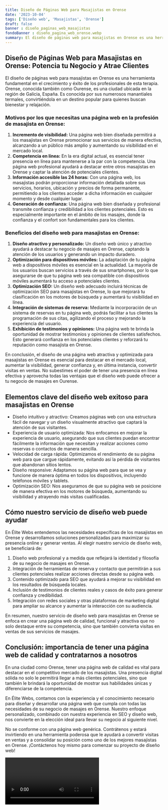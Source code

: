 ```yaml
---
title: Diseño de Páginas Web para Masajistas en Orense
date: '2023-10-04'
tags: ['Diseño web', 'Masajistas', 'Orense']
draft: false
banner : diseño_paginas_web_masajistas
fondoBanner : diseño_pagina_web_orense.webp
summary: El diseño de páginas web para masajistas en Orense es una herramienta fundamental en el crecimiento y éxito de los profesionales de esta terapia. Orense, conocida también como Ourense, es una ciudad ubicada en la región de Galicia, España. Es conocida por sus numerosos manantiales termales, convirtiéndola en un destino popular para quienes buscan bienestar y relajación.
---
```


## Diseño de Páginas Web para Masajistas en Orense: Potencia tu Negocio y Atrae Clientes

El diseño de páginas web para masajistas en Orense es una herramienta fundamental en el crecimiento y éxito de los profesionales de esta terapia. Orense, conocida también como Ourense, es una ciudad ubicada en la región de Galicia, España. Es conocida por sus numerosos manantiales termales, convirtiéndola en un destino popular para quienes buscan bienestar y relajación.

### Motivos por los que necesitas una página web en la profesión de masajista en Orense:

1. **Incremento de visibilidad:** Una página web bien diseñada permitirá a los masajistas en Orense promocionar sus servicios de manera efectiva, alcanzando a un público más amplio y aumentando su visibilidad en el mercado local.
2. **Competencia en línea:** En la era digital actual, es esencial tener presencia en línea para mantenerse a la par con la competencia. Una página web profesional ayudará a destacar entre otros masajistas en Orense y captar la atención de potenciales clientes.
3. **Información accesible las 24 horas:** Con una página web, los masajistas podrán proporcionar información detallada sobre sus servicios, horarios, ubicación y precios de forma permanente, permitiendo a los clientes acceder a dicha información en cualquier momento y desde cualquier lugar.
4. **Generación de confianza:** Una página web bien diseñada y profesional transmite confianza y credibilidad a los clientes potenciales. Esto es especialmente importante en el ámbito de los masajes, donde la confianza y el confort son fundamentales para los clientes.

### Beneficios del diseño web para masajistas en Orense:

1. **Diseño atractivo y personalizado:** Un diseño web único y atractivo ayudará a destacar tu negocio de masajes en Orense, captando la atención de los usuarios y generando un impacto duradero.
2. **Optimización para dispositivos móviles:** La adaptación de tu página web a dispositivos móviles es esencial en la actualidad. La mayoría de los usuarios buscan servicios a través de sus smartphones, por lo que asegurarse de que tu página web sea compatible con dispositivos móviles aumentará tu acceso a potenciales clientes.
3. **Optimización SEO:** Un diseño web adecuado incluirá técnicas de optimización SEO para masajistas en Orense, lo que mejorará tu clasificación en los motores de búsqueda y aumentará tu visibilidad en línea.
4. **Integración de sistemas de reserva:** Mediante la incorporación de un sistema de reservas en tu página web, podrás facilitar a tus clientes la programación de sus citas, agilizando el proceso y mejorando la experiencia del usuario.
5. **Exhibición de testimonios y opiniones:** Una página web te brinda la oportunidad de mostrar testimonios y opiniones de clientes satisfechos. Esto generará confianza en los potenciales clientes y reforzará tu reputación como masajista en Orense.

En conclusión, el diseño de una página web atractiva y optimizada para masajistas en Orense es esencial para destacar en el mercado local, aumentar la visibilidad, generar confianza y, en última instancia, convertir visitas en ventas. No subestimes el poder de tener una presencia en línea efectiva y aprovecha todas las ventajas que el diseño web puede ofrecer a tu negocio de masajes en Ourense.

<GifSeo />

<Cta />

## Elementos clave del diseño web exitoso para masajistas en Orense

- Diseño intuitivo y atractivo: Creamos páginas web con una estructura fácil de navegar y un diseño visualmente atractivo que captará la atención de sus visitantes.
- Experiencia de usuario optimizada: Nos enfocamos en mejorar la experiencia de usuario, asegurando que sus clientes puedan encontrar fácilmente la información que necesitan y realizar acciones como reservas o contactos de manera sencilla.
- Velocidad de carga rápida: Optimizamos el rendimiento de su página web para que cargue rápidamente, evitando así la pérdida de visitantes que abandonan sitios lentos.
- Diseño responsive: Adaptamos su página web para que se vea y funcione de manera óptima en todos los dispositivos, incluyendo teléfonos móviles y tablets.
- Optimización SEO: Nos aseguramos de que su página web se posicione de manera efectiva en los motores de búsqueda, aumentando su visibilidad y atrayendo más visitas cualificadas.

## Cómo nuestro servicio de diseño web puede ayudar

En Élite Webs entendemos las necesidades específicas de los masajistas en Orense y desarrollamos soluciones personalizadas para maximizar su presencia online y generar ventas. Al elegir nuestro servicio de diseño web, se beneficiará de:

1. Diseño web profesional y a medida que reflejará la identidad y filosofía de su negocio de masajes en Orense.
2. Integración de herramientas de reserva y contacto que permitirán a sus clientes potenciales realizar acciones directas desde su página web.
3. Contenido optimizado para SEO que ayudará a mejorar su visibilidad en los resultados de búsqueda locales.
4. Inclusión de testimonios de clientes reales y casos de éxito para generar confianza y credibilidad.
5. Integración con redes sociales y otras plataformas de marketing digital para ampliar su alcance y aumentar la interacción con su audiencia.

En resumen, nuestro servicio de diseño web para masajistas en Orense se enfoca en crear una página web de calidad, funcional y atractiva que no solo destaque entre su competencia, sino que también convierta visitas en ventas de sus servicios de masajes.

## Conclusión: importancia de tener una página web de calidad y contratarnos a nosotros

En una ciudad como Orense, tener una página web de calidad es vital para destacar en el competitivo mercado de los masajistas. Una presencia digital sólida no solo le permitirá llegar a más clientes potenciales, sino que también le brindará la oportunidad de mostrar sus habilidades únicas y diferenciarse de la competencia.

En Élite Webs, contamos con la experiencia y el conocimiento necesario para diseñar y desarrollar una página web que cumpla con todas las necesidades de su negocio de masajes en Orense. Nuestro enfoque personalizado, combinado con nuestra experiencia en SEO y diseño web, nos convierte en la elección ideal para llevar su negocio al siguiente nivel.

No se conforme con una página web genérica. Contrátenos y estará invirtiendo en una herramienta poderosa que le ayudará a convertir visitas en ventas y a consolidar su posición como uno de los mejores masajistas en Orense. ¡Contáctenos hoy mismo para comenzar su proyecto de diseño web!

<Video />

<CtaBot job='Masajistas' city='Orense'/>

<Gmaps query='Orense+españa+maps' />